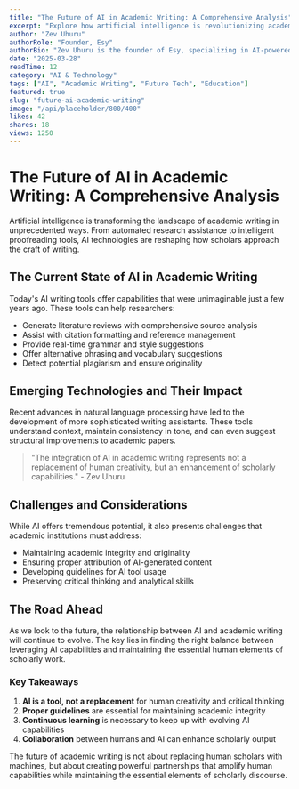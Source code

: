 ```yaml
---
title: "The Future of AI in Academic Writing: A Comprehensive Analysis"
excerpt: "Explore how artificial intelligence is revolutionizing academic writing, from research assistance to automated proofreading and beyond."
author: "Zev Uhuru"
authorRole: "Founder, Esy"
authorBio: "Zev Uhuru is the founder of Esy, specializing in AI-powered educational tools and academic writing assistance. He has extensive experience in developing innovative solutions for students and researchers."
date: "2025-03-28"
readTime: 12
category: "AI & Technology"
tags: ["AI", "Academic Writing", "Future Tech", "Education"]
featured: true
slug: "future-ai-academic-writing"
image: "/api/placeholder/800/400"
likes: 42
shares: 18
views: 1250
---
```


# The Future of AI in Academic Writing: A Comprehensive Analysis

Artificial intelligence is transforming the landscape of academic writing in unprecedented ways. From automated research assistance to intelligent proofreading tools, AI technologies are reshaping how scholars approach the craft of writing.

## The Current State of AI in Academic Writing

Today's AI writing tools offer capabilities that were unimaginable just a few years ago. These tools can help researchers:

- Generate literature reviews with comprehensive source analysis
- Assist with citation formatting and reference management
- Provide real-time grammar and style suggestions
- Offer alternative phrasing and vocabulary suggestions
- Detect potential plagiarism and ensure originality

## Emerging Technologies and Their Impact

Recent advances in natural language processing have led to the development of more sophisticated writing assistants. These tools understand context, maintain consistency in tone, and can even suggest structural improvements to academic papers.

> "The integration of AI in academic writing represents not a replacement of human creativity, but an enhancement of scholarly capabilities." - Zev Uhuru

## Challenges and Considerations

While AI offers tremendous potential, it also presents challenges that academic institutions must address:

- Maintaining academic integrity and originality
- Ensuring proper attribution of AI-generated content
- Developing guidelines for AI tool usage
- Preserving critical thinking and analytical skills

## The Road Ahead

As we look to the future, the relationship between AI and academic writing will continue to evolve. The key lies in finding the right balance between leveraging AI capabilities and maintaining the essential human elements of scholarly work.

### Key Takeaways

1. **AI is a tool, not a replacement** for human creativity and critical thinking
2. **Proper guidelines** are essential for maintaining academic integrity
3. **Continuous learning** is necessary to keep up with evolving AI capabilities
4. **Collaboration** between humans and AI can enhance scholarly output

The future of academic writing is not about replacing human scholars with machines, but about creating powerful partnerships that amplify human capabilities while maintaining the essential elements of scholarly discourse.
